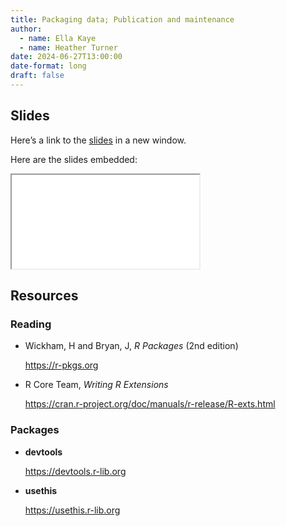 ```yaml
---
title: Packaging data; Publication and maintenance
author: 
  - name: Ella Kaye
  - name: Heather Turner
date: 2024-06-27T13:00:00
date-format: long
draft: false
---
```


## Slides

Here's a link to the [slides](/slides/06-data-publication-maintenance/index.qmd){target="_blank"} in a new window. 

Here are the slides embedded:

<iframe class="slide-deck ar3x2" src="/slides/06-data-publication-maintenance/index.html" title="06-data-publication-maintenance slides">
</iframe>

## Resources

### Reading

- Wickham, H and Bryan, J, _R Packages_ (2nd edition)

  <https://r-pkgs.org>

- R Core Team, _Writing R Extensions_

  <https://cran.r-project.org/doc/manuals/r-release/R-exts.html>

### Packages

- **devtools**

  <https://devtools.r-lib.org>
  
- **usethis**

  <https://usethis.r-lib.org>
